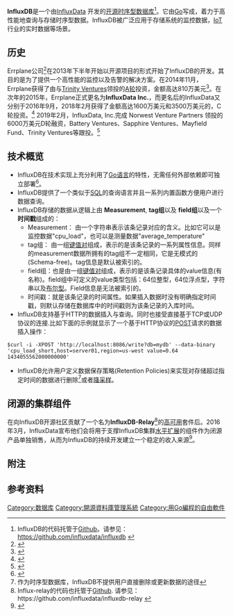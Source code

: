 {{Infobox_Software
|name = InfluxDB
|logo = [[File:Influxdb_logo.svg|320px]]
|released ={{Start date|2013|09|24}}
|caption =
|developer = InfluxData
|latest release version = 1.7.3
|latest_release_date = {{Release date and age|2019|01|13}}
|operating_system = [[跨平台|跨平台]]
|programming language = [[Go|Go]]
|genre = [[时序型数据库|时序型数据库]]
|license = [[MIT许可证|MIT许可证]]
|website = {{URL|https://influxdata.com/time-series-platform/influxdb/}}
}}

'''InfluxDB'''是一个由[https://www.influxdata.com/ InfluxData] {{Wayback|url=https://www.influxdata.com/ |date=20210122193128 }}开发的[[开源|开源]][[时序型数据库|时序型数据库]]<ref group="note">InfluxDB的代码托管于[[Github|Github]]。请参见： https://github.com/influxdata/influxdb {{Wayback|url=https://github.com/influxdata/influxdb |date=20201126133513 }}</ref>。它由[[Go|Go]]写成，着力于高性能地查询与存储时序型数据。InfluxDB被广泛应用于存储系统的监控数据，[[物联网|IoT]]行业的实时数据等场景。

== 历史 ==

Errplane公司<ref>{{Cite web|url=http://social.techcrunch.com/2013/03/18/errplane-performance-monitoring-and-alert-service-for-web-apps/|title=Y Combinator-Backed Errplane Launches Comprehensive Performance Monitoring And Alert Service For Web Apps|last=Lardinois|first=Frederic|website=TechCrunch|access-date=2016-09-07|archive-date=2019-10-17|archive-url=https://web.archive.org/web/20191017144105/https://techcrunch.com/2013/03/18/errplane-performance-monitoring-and-alert-service-for-web-apps/|dead-url=no}}</ref>在2013年下半年开始以开源项目的形式开始了InfluxDB的开发。其目的是为了提供一个高性能的监控以及告警的解决方案。在2014年11月，Errplane获得了由{{link-en|梅菲尔德风险投资公司|Mayfield Fund}}与[[Trinity_Ventures|Trinity Ventures]]领投的[[A轮|A轮]]投资，金额高达810万美元<ref>{{Cite web|url=http://social.techcrunch.com/2014/12/08/errplane-snags-8-1m-to-continue-building-open-source-influxdb-time-database/|title=Errplane Snags $8.1M To Continue Building Open Source InfluxDB Time Series Database|last=Miller|first=Ron|website=TechCrunch|access-date=2016-09-07|archive-date=2019-10-17|archive-url=https://web.archive.org/web/20191017144057/https://techcrunch.com/2014/12/08/errplane-snags-8-1m-to-continue-building-open-source-influxdb-time-database/|dead-url=no}}</ref>。在次年的2015年，Errplane正式更名为'''InfluxData Inc.'''，而更名后的InfluxData又分别于2016年9月，2018年2月获得了金额高达1600万美元和3500万美元的{{link-en|B轮|Venture round#Round names}}，C轮投资。<ref>{{cite web|url=https://techcrunch.com/2016/09/21/influxdata-closes-16-million-series-b-led-by-battery-ventures-to-organize-iot-data/|title=InfluxData closes $16 million Series B led by Battery Ventures to organize IOT data|first=John|last=Mannes|website=TechCrunch|access-date=2016-10-13|archive-date=2020-11-24|archive-url=https://web.archive.org/web/20201124134301/https://techcrunch.com/2016/09/21/influxdata-closes-16-million-series-b-led-by-battery-ventures-to-organize-iot-data/|dead-url=no}}</ref> 2019年2月，InfluxData, Inc.完成 Norwest Venture Partners 领投的6000万美元D轮融资，Battery Ventures、Sapphire Ventures、Mayfield Fund、Trinity Ventures等跟投。<ref>{{cite web|url=https://www.mg21.com/influxdata.html|title=开源时间序列数据库InfluxDB开发商：InfluxData, Inc.|publisher=mg21.com|date=2021-08-08|access-date=2021-08-08|archive-date=2021-08-14|archive-url=https://web.archive.org/web/20210814093646/https://www.mg21.com/influxdata.html}}</ref>

== 技术概览 ==

* InfluxDB在技术实现上充分利用了[[Go|Go语言]]的特性，无需任何外部依赖即可独立部署<ref name="Duffy2015">{{cite book|author=Michael Duffy|title=DevOps Automation Cookbook|url=https://books.google.com/books?id=k_SoCwAAQBAJ&pg=PA176|date=26 November 2015|publisher=Packt Publishing|isbn=978-1-78439-839-2|pages=176–}}</ref>。
* InfluxDB提供了一个类似于[[SQL|SQL]]的查询语言并且一系列内置函数方便用户进行数据查询。
* InfluxDB存储的数据从逻辑上由 '''Measurement''', '''tag组'''以及 '''field组'''以及一个'''时间戳'''组成的：
** Measurement： 由一个字符串表示该条记录对应的含义。比如它可以是监控数据"cpu_load"，也可以是测量数据"average_temperature"
** tag组： 由一组[[键值对|键值对]]组成，表示的是该条记录的一系列属性信息。同样的measurement数据所拥有的tag组不一定相同，它是无模式的(Schema-free)。tag信息是默认被索引的。
** field组：也是由一组[[键值对|键值对]]组成，表示的是该条记录具体的value信息(有名称)。field组中可定义的value类型包括：64位整型，64位浮点型，字符串以及[[布尔型|布尔型]]。Field信息是无法被索引的。
** 时间戳：就是该条记录的时间属性。如果插入数据时没有明确指定时间戳，则默认存储在数据库中的时间戳则为该条记录的入库时间。
* InfluxDB支持基于HTTP的数据插入与查询。同时也接受直接基于TCP或UDP协议的连接.比如下面的示例就显示了一个基于HTTP协议的[[POST|POST]]请求的数据插入操作：
<syntaxhighlight lang="shell">
$curl -i -XPOST 'http://localhost:8086/write?db=mydb' --data-binary 'cpu_load_short,host=server01,region=us-west value=0.64 1434055562000000000'
</syntaxhighlight>

* InfluxDB允许用户定义数据保存策略(Retention Policies)来实现对存储超过指定时间的数据进行删除<ref group="note">作为时序型数据库，InfluxDB不提供用户直接删除或更新数据的途径</ref>或者[[降采样|降采样]]。

== 闭源的集群组件 ==

在向InfluxDB开源社区贡献了一个名为'''InfluxDB-Relay'''<ref group="note">Influx-relay的代码也托管于[[Github|Github]]. 请参见：https://github.com/influxdata/influxdb-relay {{Wayback|url=https://github.com/influxdata/influxdb-relay |date=20201111190210 }}</ref>的[[高可用性|高可用]]套件后。2016年3月，InfluxData宣布他们会将用于支撑InfluxDB集群[[水平扩展|水平扩展]]的组件作为闭源产品单独销售，从而为InfluxDB的持续开发建立一个稳定的收入来源<ref>{{cite web|url=https://influxdata.com/blog/update-on-influxdb-clustering-high-availability-and-monetization/|title=Update on InfluxDB Clustering, High-Availability and Monetization|publisher=influxdata|website=GitHub|accessdate=2016-08-08|date=2016-03-10|archive-date=2020-11-11|archive-url=https://web.archive.org/web/20201111221137/https://www.influxdata.com/blog/update-on-influxdb-clustering-high-availability-and-monetization/|dead-url=no}}</ref>。

== 附注 ==
<references group="note" />

== 参考资料 ==
{{Reflist|2}}

[[Category:数据库|Category:数据库]]
[[Category:開源資料庫管理系統|Category:開源資料庫管理系統]]
[[Category:用Go編程的自由軟件|Category:用Go編程的自由軟件]]